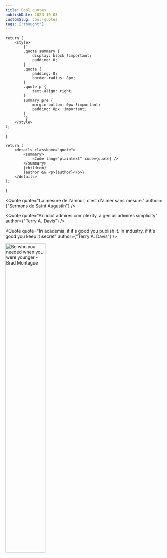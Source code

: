 ```yaml
---
title: Cool quotes
publishDate: 2023-10-03
customSlug: cool-quotes
tags: ["thought"]
---
```


    return (
        <style>
            {`
            .quote summary {
                display: block !important;
                padding: 0;
            }
            .quote {
                padding: 0;
                border-radius: 8px;
            }
            .quote p {
                text-align: right;
            }
            summary pre {
                margin-bottom: 0px !important;
                padding: 8px !important;
            }
            `}
        </style>
    );
}


<CustomStyle />



    return (
        <details className="quote">
            <summary>
                <Code lang="plaintext" code={quote} />
            </summary>
            {children}
            {author && <p>{author}</p>}
        </details>
    );
}


<Quote quote="La mesure de l'amour, c'est d'aimer sans mesure." author={"Sermons de Saint Augustin"} />

<Quote quote="An idiot admires complexity, a genius admires simplicity" author={"Terry A. Davis"} />

<Quote quote="In academia, if it's good you publish it. In industry, if it's good you keep it secret" author={"Terry A. Davis"} />

<Quote quote="Un bâtiment écologique est un bâtiment qu'on ne construit pas" author="Jean-Sébastien GOMEZ" />

<Quote quote="Un trou noir c'est troublant" author="Olivier Hudry" />

<Quote quote="Health is invisible to the healthy" author="/"/>

<Quote quote="video games should have outtakes in the credits that show all the funny bugs and glitches that happened during development" author="@eigenborn - Twitter - 2019-06-30" />

<Quote quote="The best way to predict the future is to invent it" author="Alan Kay" />

<Quote quote="there are no experts in this fields, only pioneers." author="/" />

<Quote quote="Kubernetes but it's 200 banks accounts with $249,999 in each one." author="@chrisalbon - Twitter - 2023-03-13" />

<Quote quote="File over app" author="Steph Ango - https://stephango.com/file-over-app" />


<Quote quote="Be who you needed when you were younger." author="Brad Montague">
    <img src={ImgBrad.src} width="50%" alt="Be who you needed when you were younger - Brad Montague" />
</Quote>

<Quote quote="It doesn't matter who we are. What matters is our plan" author="Bane - The Dark Knight Rises - 2012" />

<Quote quote="La vie est une situation délicate" author="Martine - Cuisine et Dépendances - 1993" />
